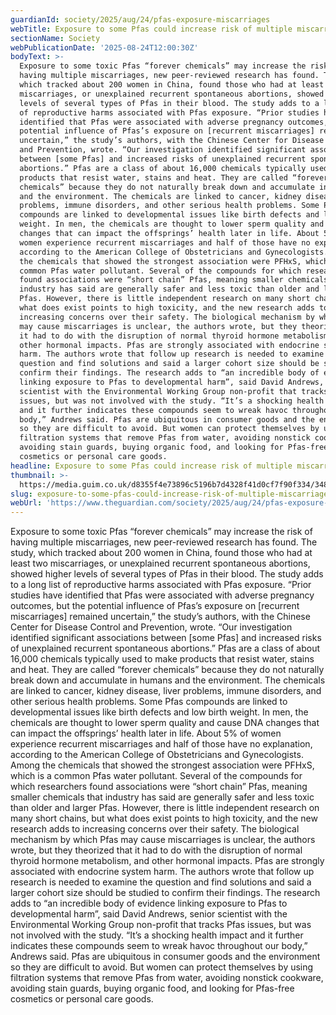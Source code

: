 ```yaml
---
guardianId: society/2025/aug/24/pfas-exposure-miscarriages
webTitle: Exposure to some Pfas could increase risk of multiple miscarriages – study
sectionName: Society
webPublicationDate: '2025-08-24T12:00:30Z'
bodyText: >-
  Exposure to some toxic Pfas “forever chemicals” may increase the risk of
  having multiple miscarriages, new peer-reviewed research has found. The study,
  which tracked about 200 women in China, found those who had at least two
  miscarriages, or unexplained recurrent spontaneous abortions, showed higher
  levels of several types of Pfas in their blood. The study adds to a long list
  of reproductive harms associated with Pfas exposure. “Prior studies have
  identified that Pfas were associated with adverse pregnancy outcomes, but the
  potential influence of Pfas’s exposure on [recurrent miscarriages] remained
  uncertain,” the study’s authors, with the Chinese Center for Disease Control
  and Prevention, wrote. “Our investigation identified significant associations
  between [some Pfas] and increased risks of unexplained recurrent spontaneous
  abortions.” Pfas are a class of about 16,000 chemicals typically used to make
  products that resist water, stains and heat. They are called “forever
  chemicals” because they do not naturally break down and accumulate in humans
  and the environment. The chemicals are linked to cancer, kidney disease, liver
  problems, immune disorders, and other serious health problems. Some Pfas
  compounds are linked to developmental issues like birth defects and low birth
  weight. In men, the chemicals are thought to lower sperm quality and cause DNA
  changes that can impact the offsprings’ health later in life. About 5% of
  women experience recurrent miscarriages and half of those have no explanation,
  according to the American College of Obstetricians and Gynecologists. Among
  the chemicals that showed the strongest association were PFHxS, which is a
  common Pfas water pollutant. Several of the compounds for which researchers
  found associations were “short chain” Pfas, meaning smaller chemicals that
  industry has said are generally safer and less toxic than older and larger
  Pfas. However, there is little independent research on many short chains, but
  what does exist points to high toxicity, and the new research adds to
  increasing concerns over their safety. The biological mechanism by which Pfas
  may cause miscarriages is unclear, the authors wrote, but they theorized that
  it had to do with the disruption of normal thyroid hormone metabolism, and
  other hormonal impacts. Pfas are strongly associated with endocrine system
  harm. The authors wrote that follow up research is needed to examine the
  question and find solutions and said a larger cohort size should be studied to
  confirm their findings. The research adds to “an incredible body of evidence
  linking exposure to Pfas to developmental harm”, said David Andrews, senior
  scientist with the Environmental Working Group non-profit that tracks Pfas
  issues, but was not involved with the study. “It’s a shocking health impact
  and it further indicates these compounds seem to wreak havoc throughout our
  body,” Andrews said. Pfas are ubiquitous in consumer goods and the environment
  so they are difficult to avoid. But women can protect themselves by using
  filtration systems that remove Pfas from water, avoiding nonstick cookware,
  avoiding stain guards, buying organic food, and looking for Pfas-free
  cosmetics or personal care goods.
headline: Exposure to some Pfas could increase risk of multiple miscarriages – study
thumbnail: >-
  https://media.guim.co.uk/d8355f4e73896c5196b7d4328f41d0cf7f90f334/348_0_3620_2896/500.jpg
slug: exposure-to-some-pfas-could-increase-risk-of-multiple-miscarriages-study
webUrl: 'https://www.theguardian.com/society/2025/aug/24/pfas-exposure-miscarriages'
---
```

Exposure to some toxic Pfas “forever chemicals” may increase the risk of having multiple miscarriages, new peer-reviewed research has found. The study, which tracked about 200 women in China, found those who had at least two miscarriages, or unexplained recurrent spontaneous abortions, showed higher levels of several types of Pfas in their blood. The study adds to a long list of reproductive harms associated with Pfas exposure. “Prior studies have identified that Pfas were associated with adverse pregnancy outcomes, but the potential influence of Pfas’s exposure on [recurrent miscarriages] remained uncertain,” the study’s authors, with the Chinese Center for Disease Control and Prevention, wrote. “Our investigation identified significant associations between [some Pfas] and increased risks of unexplained recurrent spontaneous abortions.” Pfas are a class of about 16,000 chemicals typically used to make products that resist water, stains and heat. They are called “forever chemicals” because they do not naturally break down and accumulate in humans and the environment. The chemicals are linked to cancer, kidney disease, liver problems, immune disorders, and other serious health problems. Some Pfas compounds are linked to developmental issues like birth defects and low birth weight. In men, the chemicals are thought to lower sperm quality and cause DNA changes that can impact the offsprings’ health later in life. About 5% of women experience recurrent miscarriages and half of those have no explanation, according to the American College of Obstetricians and Gynecologists. Among the chemicals that showed the strongest association were PFHxS, which is a common Pfas water pollutant. Several of the compounds for which researchers found associations were “short chain” Pfas, meaning smaller chemicals that industry has said are generally safer and less toxic than older and larger Pfas. However, there is little independent research on many short chains, but what does exist points to high toxicity, and the new research adds to increasing concerns over their safety. The biological mechanism by which Pfas may cause miscarriages is unclear, the authors wrote, but they theorized that it had to do with the disruption of normal thyroid hormone metabolism, and other hormonal impacts. Pfas are strongly associated with endocrine system harm. The authors wrote that follow up research is needed to examine the question and find solutions and said a larger cohort size should be studied to confirm their findings. The research adds to “an incredible body of evidence linking exposure to Pfas to developmental harm”, said David Andrews, senior scientist with the Environmental Working Group non-profit that tracks Pfas issues, but was not involved with the study. “It’s a shocking health impact and it further indicates these compounds seem to wreak havoc throughout our body,” Andrews said. Pfas are ubiquitous in consumer goods and the environment so they are difficult to avoid. But women can protect themselves by using filtration systems that remove Pfas from water, avoiding nonstick cookware, avoiding stain guards, buying organic food, and looking for Pfas-free cosmetics or personal care goods.
